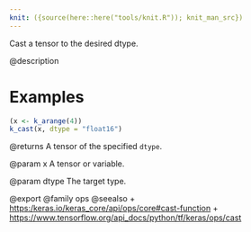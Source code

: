 ```yaml
---
knit: ({source(here::here("tools/knit.R")); knit_man_src})
---
```

Cast a tensor to the desired dtype.

@description

# Examples
```r
(x <- k_arange(4))
k_cast(x, dtype = "float16")
```

@returns
A tensor of the specified `dtype`.

@param x
A tensor or variable.

@param dtype
The target type.

@export
@family ops
@seealso
+ <https:/keras.io/keras_core/api/ops/core#cast-function>
+ <https://www.tensorflow.org/api_docs/python/tf/keras/ops/cast>
